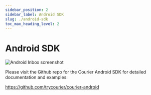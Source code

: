 ```yaml
---
sidebar_position: 2
sidebar_label: Android SDK
slug: ./android-sdk
toc_max_heading_level: 2
---
```

# Android SDK

![Android Inbox screenshot](../assets/courier-android-sdk-hero.png)

Please visit the Github repo for the Courier Android SDK for detailed documentation and examples:  

https://github.com/trycourier/courier-android